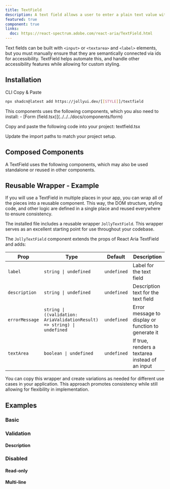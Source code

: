 ```yaml
---
title: TextField
description: A text field allows a user to enter a plain text value with a keyboard.
featured: true
component: true
links:
  doc: https://react-spectrum.adobe.com/react-aria/TextField.html
---
```


Text fields can be built with `<input>` or `<textarea>` and `<label>` elements, but you must manually ensure that they are semantically connected via ids for accessibility. TextField helps automate this, and handle other accessibility features while allowing for custom styling.

<ComponentPreview name="textfield-demo" />

## Installation

<Tabs defaultValue="cli">

<TabsList>
  <TabsTrigger value="cli">CLI</TabsTrigger>
  <TabsTrigger value="manual">Copy & Paste</TabsTrigger>
</TabsList>

<TabsContent value="cli">

```bash
npx shadcn@latest add https://jollyui.dev/[[STYLE]]/textfield
```

</TabsContent>

<TabsContent value="manual">

<Steps>

<Step>
  This components uses the following components, which you also need to install:
  - [Form (field.tsx)](../../../docs/components/form)
</Step>

<Step>Copy and paste the following code into your project: textfield.tsx</Step>

<ComponentSource name="textfield" />

<Step>Update the import paths to match your project setup.</Step>

</Steps>

</TabsContent>

</Tabs>

## Composed Components

A TextField uses the following components, which may also be used standalone or reused in other components.

<ComponentCards>
  <ComponentCard component="label" />
  <ComponentCard component="input" />
</ComponentCards>

## Reusable Wrapper - Example

If you will use a TextField in multiple places in your app, you can wrap all of the pieces into a reusable component. This way, the DOM structure, styling code, and other logic are defined in a single place and reused everywhere to ensure consistency.

The installed file includes a reusable wrapper `JollyTextField`. This wrapper serves as an excellent starting point for use throughout your codebase.

<ComponentPreview name="textfield-reusable" />

The `JollyTextField` component extends the props of React Aria TextField and adds:

| Prop           | Type                                                                    | Default     | Description                                         |
| -------------- | ----------------------------------------------------------------------- | ----------- | --------------------------------------------------- |
| `label`        | `string \| undefined`                                                   | `undefined` | Label for the text field                            |
| `description`  | `string \| undefined`                                                   | `undefined` | Description text for the text field                 |
| `errorMessage` | `string \| ((validation: AriaValidationResult) => string) \| undefined` | `undefined` | Error message to display or function to generate it |
| `textArea`     | `boolean \| undefined`                                                  | `undefined` | If true, renders a textarea instead of an input     |

You can copy this wrapper and create variations as needed for different use cases in your application. This approach promotes consistency while still allowing for flexibility in implementation.

## Examples

### Basic

<ComponentPreview name="textfield-demo" />

### Validation

<ComponentPreview name="textfield-validation" />

#### Description

<ComponentPreview name="textfield-description" />

### Disabled

<ComponentPreview name="textfield-disabled" />

#### Read-only

<ComponentPreview name="textfield-readonly" />

#### Multi-line

<ComponentPreview name="textfield-multiline" />
